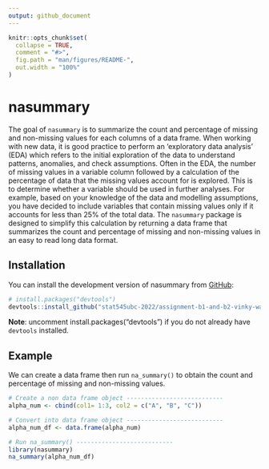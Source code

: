 ```yaml
---
output: github_document
---
```


<!-- README.md is generated from README.Rmd. Please edit that file -->

```r
knitr::opts_chunk$set(
  collapse = TRUE,
  comment = "#>",
  fig.path = "man/figures/README-",
  out.width = "100%"
)
```

# nasummary

<!-- badges: start -->
<!-- badges: end -->

The goal of `nasummary` is to summarize the count and percentage of missing and non-missing values for each columns of a data frame. When working with new data, it is good practice to perform an ‘exploratory data analysis’ (EDA) which refers to the initial exploration of the data to understand patterns, anomalies, and check assumptions. Often in the EDA, the number of missing values in a variable column followed by a calculation of the percentage of data that the missing values account for is explored. This is to determine whether a variable should be used in further analyses. For example, based on your knowledge of the data and modelling assumptions, you have decided to include variables that contain missing values only if it accounts for less than 25% of the total data.  The `nasummary` package is designed to simplify this calculation by returning a data frame that summarizes the count and percentage of missing and non-missing values in an easy to read long data format.  

## Installation

You can install the development version of nasummary from [GitHub](https://github.com/): 

```r
# install.packages("devtools")
devtools::install_github("stat545ubc-2022/assignment-b1-and-b2-vinky-wang/nasummary/")
```
**Note**: uncomment install.packages("devtools") if you do not already have `devtools` installed. 



## Example

We can create a data frame then run `na_summary()` to obtain the count and percentage of missing and non-missing values. 

```r
# Create a non data frame object ---------------------------
alpha_num <- cbind(col1= 1:3, col2 = c("A", "B", "C"))

# Convert into data frame object ---------------------------
alpha_num_df <- data.frame(alpha_num)

# Run na_summary() ---------------------------
library(nasummary)
na_summary(alpha_num_df)
```

